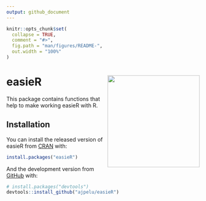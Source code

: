 ```yaml
---
output: github_document
---
```


<!-- README.md is generated from README.Rmd. Please edit that file -->

```r
knitr::opts_chunk$set(
  collapse = TRUE,
  comment = "#>",
  fig.path = "man/figures/README-",
  out.width = "100%"
)
```

# easieR <img src="man/figures/logo.png" align="right" width="240"/>

<!-- badges: start -->
<!-- badges: end -->

This package contains functions that help to make working easieR with R.

## Installation

You can install the released version of easieR from [CRAN](https://CRAN.R-project.org) with:

``` r
install.packages("easieR")
```

And the development version from [GitHub](https://github.com/) with:

``` r
# install.packages("devtools")
devtools::install_github("ajpelu/easieR")
```

